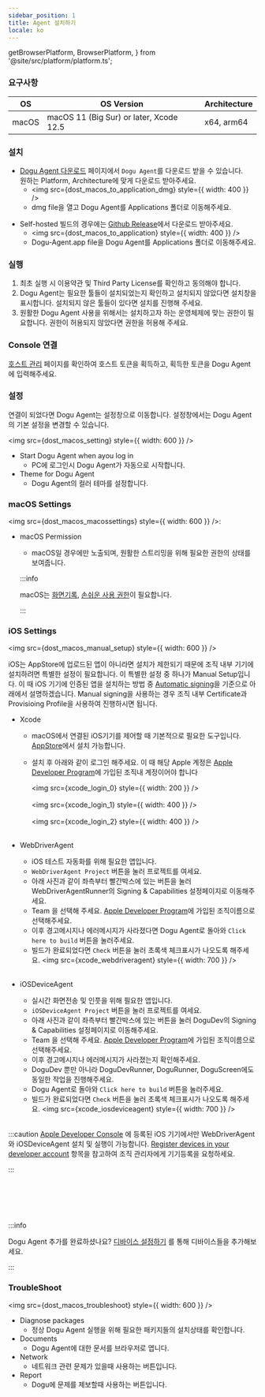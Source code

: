 ```yaml
---
sidebar_position: 1
title: Agent 설치하기
locale: ko
---
```


  getBrowserPlatform,
  BrowserPlatform,
} from '@site/src/platform/platform.ts';


### 요구사항

| OS    | OS Version                              | Architecture |
| ----- | --------------------------------------- | ------------ |
| macOS | macOS 11 (Big Sur) or later, Xcode 12.5 | x64, arm64   |

### 설치

<Tabs groupId="service" defaultValue="cloud" queryString>
<TabItem value="cloud" label="Cloud" default>

- [Dogu Agent 다운로드](https://dogutech.io/downloads/dogu-agent) 페이지에서 `Dogu Agent`를 다운로드 받을 수 있습니다.  
  원하는 Platform, Architecture에 맞게 다운로드 받아주세요.
  - <img src={dost_macos_to_application_dmg} style={{ width: 400 }} />
  - dmg file을 열고 Dogu Agent를 Applications 폴더로 이동해주세요.

</TabItem>
<TabItem value="self-hosted" label="Self-Hosted">

- Self-hosted 빌드의 경우에는 [Github Release](https://github.com/dogu-team/dogu/releases)에서 다운로드 받아주세요.
  - <img src={dost_macos_to_application} style={{ width: 400 }} />
  - Dogu-Agent.app file을 Dogu Agent를 Applications 폴더로 이동해주세요.

</TabItem>
</Tabs>

### 실행

1. 최초 실행 시 이용약관 및 Third Party License를 확인하고 동의해야 합니다.
2. Dogu Agent는 필요한 툴들이 설치되었는지 확인하고 설치되지 않았다면 설치창을 표시합니다. 설치되지 않은 툴들이 있다면 설치를 진행해 주세요.
3. 원활한 Dogu Agent 사용을 위해서는 설치하고자 하는 운영체제에 맞는 권한이 필요합니다. 권한이 허용되지 않았다면 권한을 허용해 주세요.

### Console 연결

[호스트 관리](/management/organization/device-farm/host-management) 페이지를 확인하여 호스트 토큰을 획득하고, 획득한 토큰을 Dogu Agent에 입력해주세요.

### 설정

연결이 되었다면 Dogu Agent는 설정창으로 이동합니다. 설정창에서는 Dogu Agent의 기본 설정을 변경할 수 있습니다.

<img src={dost_macos_setting} style={{ width: 600 }} />

- Start Dogu Agent when ayou log in
  - PC에 로그인시 Dogu Agent가 자동으로 시작합니다.
- Theme for Dogu Agent
  - Dogu Agent의 컬러 테마를 설정합니다.

### macOS Settings

<img src={dost_macos_macossettings} style={{ width: 600 }} />:

- macOS Permission

  - macOS일 경우에만 노출되며, 원활한 스트리밍을 위해 필요한 권한의 상태를 보여줍니다.

  :::info

  macOS는 [화면기록](https://support.apple.com/guide/mac-help/mchld6aa7d23/mac), [손쉬운 사용 권한](https://support.apple.com/guide/mac-help/mh43185/mac)이 필요합니다.

  :::

### iOS Settings

<img src={dost_macos_manual_setup} style={{ width: 600 }} />

iOS는 AppStore에 업로드된 앱이 아니라면 설치가 제한되기 때문에 조직 내부 기기에 설치하려면 특별한 설정이 필요합니다. 이 특별한 설정 중 하나가 Manual Setup입니다. 이 때 iOS 기기에 인증된 앱을 설치하는 방법 중 [Automatic signing](https://developer.apple.com/documentation/xcode/distributing-your-app-to-registered-devices#Register-devices-automatically-in-Xcode)을 기준으로 아래에서 설명하겠습니다. Manual signing을 사용하는 경우 조직 내부 Certificate과 Provisioing Profile을 사용하여 진행하시면 됩니다.

- Xcode

  - macOS에서 연결된 iOS기기를 제어할 때 기본적으로 필요한 도구입니다. [AppStore](https://apps.apple.com/us/app/xcode/id497799835?mt=12)에서 설치 가능합니다.
  - 설치 후 아래와 같이 로그인 해주세요. 이 때 해당 Apple 계정은 [Apple Developer Program](https://developer.apple.com/programs/)에 가입된 조직내 계정이어야 합니다

    <img src={xcode_login_0} style={{ width: 200 }} /> <br></br>
    <img src={xcode_login_1} style={{ width: 400 }} /> <br></br>
    <img src={xcode_login_2} style={{ width: 400 }} /> <br></br>

- WebDriverAgent
  - iOS 테스트 자동화를 위해 필요한 앱입니다.
  - `WebDriverAgent Project` 버튼을 눌러 프로젝트를 여세요.
  - 아래 사진과 같이 좌측부터 빨간박스에 있는 버튼을 눌러 WebDriverAgentRunner의 Signing & Capabilities 설정페이지로 이동해주세요.
  - Team 을 선택해 주세요. [Apple Developer Program](https://developer.apple.com/programs/)에 가입된 조직이름으로 선택해주세요.
  - 이후 경고메시지나 에러메시지가 사라졌다면 Dogu Agent로 돌아와 `Click here to build` 버튼을 눌러주세요.
  - 빌드가 완료되었다면 `Check` 버튼을 눌러 초록색 체크표시가 나오도록 해주세요.
    <img src={xcode_webdriveragent} style={{ width: 700 }} /> <br></br>
- iOSDeviceAgent
  - 실시간 화면전송 및 인풋을 위해 필요한 앱입니다.
  - `iOSDeviceAgent Project` 버튼을 눌러 프로젝트를 여세요.
  - 아래 사진과 같이 좌측부터 빨간박스에 있는 버튼을 눌러 DoguDev의 Signing & Capabilities 설정페이지로 이동해주세요.
  - Team 을 선택해 주세요. [Apple Developer Program](https://developer.apple.com/programs/)에 가입된 조직이름으로 선택해주세요.
  - 이후 경고메시지나 에러메시지가 사라졌는지 확인해주세요.
  - DoguDev 뿐만 아니라 DoguDevRunner, DoguRunner, DoguScreen에도 동일한 작업을 진행해주세요.
  - Dogu Agent로 돌아와 `Click here to build` 버튼을 눌러주세요.
  - 빌드가 완료되었다면 `Check` 버튼을 눌러 초록색 체크표시가 나오도록 해주세요.
    <img src={xcode_iosdeviceagent} style={{ width: 700 }} /> <br></br>

:::caution
[Apple Developer Console](https://developer.apple.com/account/resources/devices/list) 에 등록된 iOS 기기에서만 WebDriverAgent와 iOSDeviceAgent 설치 및 실행이 가능합니다. [Register devices in your developer account](https://developer.apple.com/documentation/xcode/distributing-your-app-to-registered-devices#Register-devices-in-your-developer-account) 항목을 참고하여 조직 관리자에게 기기등록을 요청하세요.

:::

<br></br>
<br></br>

:::info

Dogu Agent 추가를 완료하셨나요? [디바이스 설정하기](/device-farm/device/settings) 를 통해 디바이스들을 추가해보세요.

:::

### TroubleShoot

<img src={dost_macos_troubleshoot} style={{ width: 600 }} />

- Diagnose packages
  - 정상 Dogu Agent 실행을 위해 필요한 패키지들의 설치상태를 확인합니다.
- Documents
  - Dogu Agent에 대한 문서를 브라우저로 엽니다.
- Network
  - 네트워크 관련 문제가 있을때 사용하는 버튼입니다.
- Report
  - Dogu에 문제를 제보할때 사용하는 버튼입니다.
